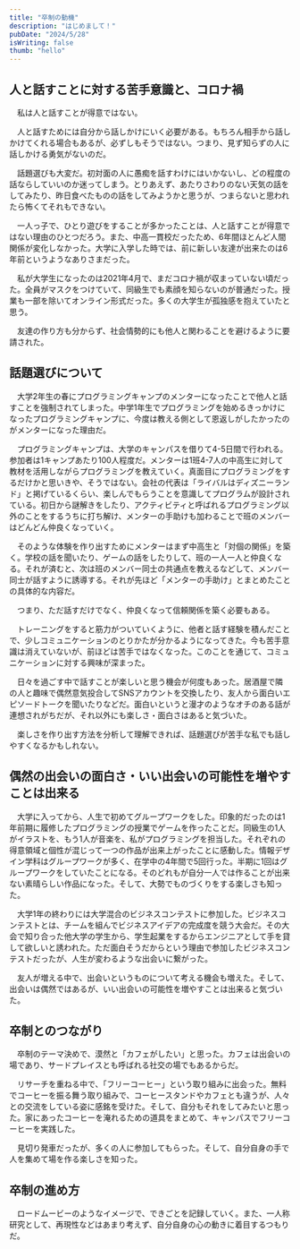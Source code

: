 ```yaml
---
title: "卒制の動機"
description: "はじめまして！"
pubDate: "2024/5/28"
isWriting: false
thumb: "hello"
---
```


## 人と話すことに対する苦手意識と、コロナ禍

　私は人と話すことが得意ではない。

　人と話すためには自分から話しかけにいく必要がある。もちろん相手から話しかけてくれる場合もあるが、必ずしもそうではない。つまり、見ず知らずの人に話しかける勇気がないのだ。

　話題選びも大変だ。初対面の人に愚痴を話すわけにはいかないし、どの程度の話ならしていいのか迷ってしまう。とりあえず、あたりさわりのない天気の話をしてみたり、昨日食べたものの話をしてみようかと思うが、つまらないと思われたら怖くてそれもできない。

　一人っ子で、ひとり遊びをすることが多かったことは、人と話すことが得意ではない理由のひとつだろう。また、中高一貫校だったため、6年間ほとんど人間関係が変化しなかった。大学に入学した時では、前に新しい友達が出来たのは6年前というようなありさまだった。

　私が大学生になったのは2021年4月で、まだコロナ禍が収まっていない頃だった。全員がマスクをつけていて、同級生でも素顔を知らないのが普通だった。授業も一部を除いてオンライン形式だった。多くの大学生が孤独感を抱えていたと思う。

　友達の作り方も分からず、社会情勢的にも他人と関わることを避けるように要請された。

## 話題選びについて

　大学2年生の春にプログラミングキャンプのメンターになったことで他人と話すことを強制されてしまった。中学1年生でプログラミングを始めるきっかけになったプログラミングキャンプに、今度は教える側として恩返しがしたかったのがメンターになった理由だ。

　プログラミングキャンプは、大学のキャンパスを借りて4-5日間で行われる。参加者は1キャンプあたり100人程度だ。メンターは1班4-7人の中高生に対して教材を活用しながらプログラミングを教えていく。真面目にプログラミングをするだけかと思いきや、そうではない。会社の代表は「ライバルはディズニーランド」と掲げているくらい、楽しんでもらうことを意識してプログラムが設計されている。初日から謎解きをしたり、アクティビティと呼ばれるプログラミング以外のことをするうちに打ち解け、メンターの手助けも加わることで班のメンバーはどんどん仲良くなっていく。

　そのような体験を作り出すためにメンターはまず中高生と「対個の関係」を築く。学校の話を聞いたり、ゲームの話をしたりして、班の一人一人と仲良くなる。それが済むと、次は班のメンバー同士の共通点を教えるなどして、メンバー同士が話すように誘導する。それが先ほど「メンターの手助け」とまとめたことの具体的な内容だ。

　つまり、ただ話すだけでなく、仲良くなって信頼関係を築く必要もある。

　トレーニングをすると筋力がついていくように、他者と話す経験を積んだことで、少しコミュニケーションのとりかたが分かるようになってきた。今も苦手意識は消えていないが、前ほどは苦手ではなくなった。このことを通じて、コミュニケーションに対する興味が深まった。

　日々を過ごす中で話すことが楽しいと思う機会が何度もあった。居酒屋で隣の人と趣味で偶然意気投合してSNSアカウントを交換したり、友人から面白いエピソードトークを聞いたりなどだ。面白いというと漫才のようなオチのある話が連想されがちだが、それ以外にも楽しさ・面白さはあると気づいた。

　楽しさを作り出す方法を分析して理解できれば、話題選びが苦手な私でも話しやすくなるかもしれない。

## 偶然の出会いの面白さ・いい出会いの可能性を増やすことは出来る

　大学に入ってから、人生で初めてグループワークをした。印象的だったのは1年前期に履修したプログラミングの授業でゲームを作ったことだ。同級生の1人がイラストを、もう1人が音楽を、私がプログラミングを担当した。それぞれの得意領域と個性が混じって一つの作品が出来上がったことに感動した。情報デザイン学科はグループワークが多く、在学中の4年間で5回行った。半期に1回はグループワークをしていたことになる。そのどれもが自分一人では作ることが出来ない素晴らしい作品になった。そして、大勢でものづくりをする楽しさも知った。

　大学1年の終わりには大学混合のビジネスコンテストに参加した。ビジネスコンテストとは、チームを組んでビジネスアイデアの完成度を競う大会だ。その大会で知り合った他大学の学生から、学生起業をするからエンジニアとして手を貸して欲しいと誘われた。ただ面白そうだからという理由で参加したビジネスコンテストだったが、人生が変わるような出会いに繋がった。

　友人が増える中で、出会いというものについて考える機会も増えた。そして、出会いは偶然ではあるが、いい出会いの可能性を増やすことは出来ると気づいた。

## 卒制とのつながり
　卒制のテーマ決めで、漠然と「カフェがしたい」と思った。カフェは出会いの場であり、サードプレイスとも呼ばれる社交の場でもあるからだ。

　リサーチを重ねる中で、「フリーコーヒー」という取り組みに出会った。無料でコーヒーを振る舞う取り組みで、コーヒースタンドやカフェとも違うが、人々との交流をしている姿に感銘を受けた。そして、自分もそれをしてみたいと思った。家にあったコーヒーを淹れるための道具をまとめて、キャンパスでフリーコーヒーを実践した。

　見切り発車だったが、多くの人に参加してもらった。そして、自分自身の手で人を集めて場を作る楽しさを知った。

## 卒制の進め方
　ロードムービーのようなイメージで、できごとを記録していく。また、一人称研究として、再現性などはあまり考えず、自分自身の心の動きに着目するつもりだ。